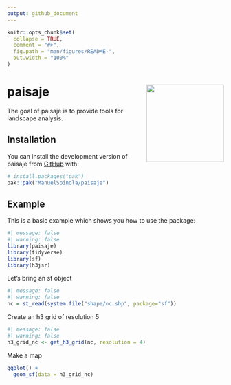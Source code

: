 ```yaml
---
output: github_document
---
```


<!-- README.md is generated from README.Rmd. Please edit that file -->

```r
knitr::opts_chunk$set(
  collapse = TRUE,
  comment = "#>",
  fig.path = "man/figures/README-",
  out.width = "100%"
)
```

# paisaje <img align="right" width="180" src="man/figures/paisaje_logo.png">

<!-- badges: start -->
<!-- badges: end -->

The goal of paisaje is to provide tools for landscape analysis.

## Installation

You can install the development version of paisaje from [GitHub](https://github.com/) with:

``` r
# install.packages("pak")
pak::pak("ManuelSpinola/paisaje")
```

## Example

This is a basic example which shows you how to use the package:

```r
#| message: false
#| warning: false
library(paisaje)
library(tidyverse)
library(sf)
library(h3jsr)
```

Let's bring an sf object

```r
#| message: false
#| warning: false
nc = st_read(system.file("shape/nc.shp", package="sf"))
```

Create an h3 grid of resolution 5

```r
#| message: false
#| warning: false
h3_grid_nc <- get_h3_grid(nc, resolution = 4)
```

Make a map

```r
ggplot() +
  geom_sf(data = h3_grid_nc)
```

